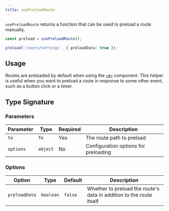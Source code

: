 ```yaml
---
title: usePreloadRoute
---
```


`usePreloadRoute` returns a function that can be used to preload a route manually.

```ts
const preload = usePreloadRoute();

preload(`/users/settings`, { preloadData: true });
```

## Usage

Routes are preloaded by default when using the [`<A>`](/solid-router/reference/components/a) component.
This helper is useful when you want to preload a route in response to some other event, such as a button click or a timer.

## Type Signature

### Parameters

| Parameter | Type     | Required | Description                          |
| --------- | -------- | -------- | ------------------------------------ |
| `to`      | `To`     | Yes      | The route path to preload            |
| `options` | `object` | No       | Configuration options for preloading |

### Options

| Option        | Type      | Default | Description                                                         |
| ------------- | --------- | ------- | ------------------------------------------------------------------- |
| `preloadData` | `boolean` | `false` | Whether to preload the route's data in addition to the route itself |
